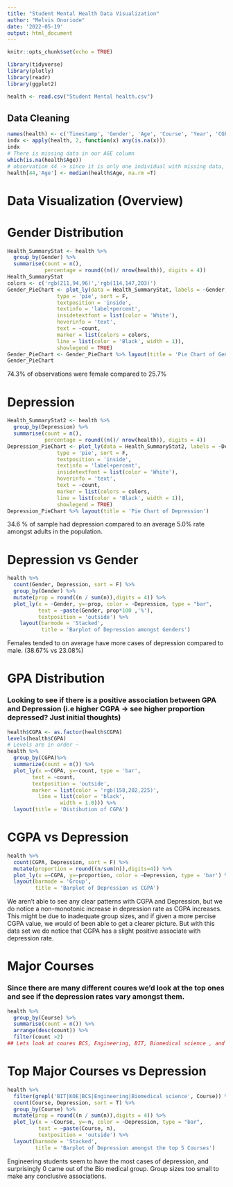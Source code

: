 ```yaml
---
title: "Student Mental Health Data Visualization"
author: "Melvis Onoriode"
date: '2022-05-19'
output: html_document
---
```


```r
knitr::opts_chunk$set(echo = TRUE)
```

```r
library(tidyverse)
library(plotly)
library(readr)
library(ggplot2)
```

```r
health <- read.csv("Student Mental health.csv")
```

## Data Cleaning
```r
names(health) <- c('Timestamp', 'Gender', 'Age', 'Course', 'Year', 'CGPA', 'Married', 'Depression', 'Anxiety', 'Panic_Attack', 'Treatment')
indx <- apply(health, 2, function(x) any(is.na(x)))
indx
# There is missing data in our AGE column
which(is.na(health$Age))
# observation 44 -> since it is only one individual with missing data, we'd look to replace the missing with the median age of this group to keep the numbers clean rather than using a decimal as a mean.
health[44,'Age'] <- median(health$Age, na.rm =T)
```

# Data Visualization (Overview)



# Gender Distribution
```r
Health_SummaryStat <- health %>%
  group_by(Gender) %>%
  summarise(count = n(),
            percentage = round((n()/ nrow(health)), digits = 4))
Health_SummaryStat
colors <- c('rgb(211,94,96)','rgb(114,147,203)')
Gender_PieChart <- plot_ly(data = Health_SummaryStat, labels = ~Gender, values = ~percentage,
                type = 'pie', sort = F,
                textposition = 'inside',
                textinfo = 'label+percent',
                insidetextfont = list(color = 'White'),
                hoverinfo = 'text',
                text = ~count,
                marker = list(colors = colors,
                line = list(color = 'Black', width = 1)),
                showlegend = TRUE) 
Gender_PieChart <- Gender_PieChart %>% layout(title = 'Pie Chart of Gender')
Gender_PieChart
```
74.3% of observations were female compared to 25.7% 

# Depression 
```r
Health_SummaryStat2 <- health %>%
  group_by(Depression) %>%
  summarise(count = n(),
            percentage = round((n()/ nrow(health)), digits = 4))
Depression_PieChart <- plot_ly(data = Health_SummaryStat2, labels = ~Depression, values = ~percentage,
                type = 'pie', sort = F,
                textposition = 'inside',
                textinfo = 'label+percent',
                insidetextfont = list(color = 'White'),
                hoverinfo = 'text',
                text = ~count,
                marker = list(colors = colors,
                line = list(color = 'Black', width = 1)),
                showlegend = TRUE) 
Depression_PieChart %>% layout(title = 'Pie Chart of Depression')
```
34.6 % of sample had depression compared to an average 5.0% rate amongst adults in the population.

# Depression vs Gender

```r
health %>% 
  count(Gender, Depression, sort = F) %>%
  group_by(Gender) %>%
  mutate(prop = round((n / sum(n)),digits = 4)) %>%
  plot_ly(x = ~Gender, y=~prop, color = ~Depression, type = "bar",
          text = ~paste(Gender, prop*100 ,'%'),
          textposition = 'outside') %>%
    layout(barmode = 'Stacked',
           title = 'Barplot of Depression amongst Genders')
```
Females tended to on average have more cases of depression compared to male. (38.67% vs 23.08%)

# GPA Distribution
### Looking to see if there is a positive association between GPA and Depression (i.e higher CGPA -> see higher proportion depressed? Just initial thoughts)
```r
health$CGPA <- as.factor(health$CGPA)
levels(health$CGPA)
# Levels are in order ~
health %>%
  group_by(CGPA)%>%
  summarize(count = n()) %>%
  plot_ly(x =~CGPA, y=~count, type = 'bar',
        text = ~count,
        textposition = 'outside',
        marker = list(color = 'rgb(158,202,225)',
          line = list(color = 'black',
                 width = 1.0))) %>%
  layout(title = 'Distibution of CGPA')
```

# CGPA vs Depression
```r
health %>%
  count(CGPA, Depression, sort = F) %>%
  mutate(proportion = round((n/sum(n)),digits=4)) %>%
  plot_ly(x =~CGPA, y=~proportion, color = ~Depression, type = 'bar') %>%
  layout(barmode = 'Group',
         title = 'Barplot of Depression vs CGPA')
```

We aren't able to see any clear patterns with CGPA and Depression, but we do notice a non-monotonic increase in depression rate as CGPA increases. This might be due to inadequate group sizes, and if given a more percise CGPA value, we would of been able to get a clearer picture. But with this data set we do notice that CGPA has a slight positive associate with depression rate.

# Major Courses

### Since there are many different coures we'd look at the top ones and see if the depression rates vary amongst them.

```r
health %>% 
  group_by(Course) %>%
  summarise(count = n()) %>%
  arrange(desc(count)) %>%
  filter(count >2)
## Lets look at coures BCS, Engineering, BIT, Biomedical science , and KOE
```

# Top Major Courses vs Depression
```r
health %>%
  filter(grepl('BIT|KOE|BCS|Engineering|Biomedical science', Course)) %>%
  count(Course, Depression, sort = T) %>%
  group_by(Course) %>%
  mutate(prop = round((n / sum(n)),digits = 4)) %>%
  plot_ly(x = ~Course, y=~n, color = ~Depression, type = "bar",
          text = ~paste(Course, n),
          textposition = 'outside') %>%
  layout(barmode = 'Stacked',
         title = 'Barplot of Depression amongst the top 5 Courses')

```
Engineering students seem to have the most cases of depression, and surprisingly 0 came out of the Bio medical group. Group sizes too small to make any conclusive associations.
